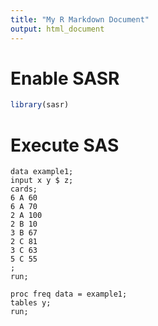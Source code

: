 ```yaml
---
title: "My R Markdown Document"
output: html_document
---
```


# Enable SASR

```r
library(sasr)
```

# Execute SAS

```sas
data example1;
input x y $ z;
cards;
6 A 60
6 A 70
2 A 100
2 B 10
3 B 67
2 C 81
3 C 63
5 C 55
;
run;

proc freq data = example1;
tables y;
run;
```
